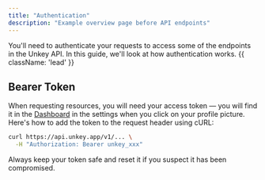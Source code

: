 ```yaml
---
title: "Authentication"
description: "Example overview page before API endpoints"
---
```


You'll need to authenticate your requests to access some of the endpoints in the Unkey API. In this guide, we'll look at how authentication works. {{ className: 'lead' }}

## Bearer Token

When requesting resources, you will need your access token — you will find it in the [Dashboard](#) in the settings when you click on your profile picture. Here's how to add the token to the request header using cURL:

```bash
curl https://api.unkey.app/v1/... \
  -H "Authorization: Bearer unkey_xxx"
```

Always keep your token safe and reset it if you suspect it has been compromised.
